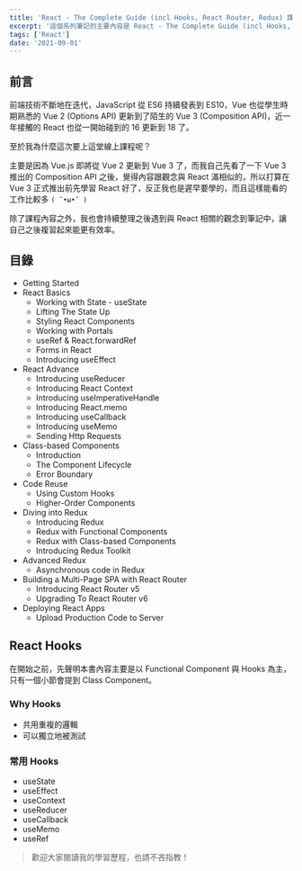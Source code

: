 ```yaml
---
title: 'React - The Complete Guide (incl Hooks, React Router, Redux) 課程筆記目錄整理'
excerpt: '這個系列筆記的主要內容是 React - The Complete Guide (incl Hooks, React Router, Redux) 課程的學習筆記。'
tags: ['React']
date: '2021-09-01'
---
```


## 前言

前端技術不斷地在迭代，JavaScript 從 ES6 持續發表到 ES10，Vue 也從學生時期熟悉的 Vue 2 (Options API) 更新到了陌生的 Vue 3 (Composition API)，近一年接觸的 React 也從一開始碰到的 16 更新到 18 了。

至於我為什麼這次要上這堂線上課程呢？

主要是因為 Vue.js 即將從 Vue 2 更新到 Vue 3 了，而我自己先看了一下 Vue 3 推出的 Composition API 之後，覺得內容跟觀念與 React 滿相似的，所以打算在 Vue 3 正式推出前先學習 React 好了，反正我也是遲早要學的，而且這樣能看的工作比較多 `( ˘•ω•˘ )`

除了課程內容之外，我也會持續整理之後遇到與 React 相關的觀念到筆記中，讓自己之後複習起來能更有效率。

## 目錄

- Getting Started
- React Basics
  - Working with State - useState
  - Lifting The State Up
  - Styling React Components
  - Working with Portals
  - useRef & React.forwardRef
  - Forms in React
  - Introducing useEffect
- React Advance
  - Introducing useReducer
  - Introducing React Context
  - Introducing useImperativeHandle
  - Introducing React.memo
  - Introducing useCallback
  - Introducing useMemo
  - Sending Http Requests
- Class-based Components
  - Introduction
  - The Component Lifecycle
  - Error Boundary
- Code Reuse
  - Using Custom Hooks
  - Higher-Order Components
- Diving into Redux
  - Introducing Redux
  - Redux with Functional Components
  - Redux with Class-based Components
  - Introducing Redux Toolkit
- Advanced Redux
  - Asynchronous code in Redux
- Building a Multi-Page SPA with React Router
  - Introducing React Router v5
  - Upgrading To React Router v6
- Deploying React Apps
  - Upload Production Code to Server

## React Hooks

在開始之前，先聲明本書內容主要是以 Functional Component 與 Hooks 為主，只有一個小節會提到 Class Component。

### Why Hooks

- 共用重複的邏輯
- 可以獨立地被測試

### 常用 Hooks

- useState
- useEffect
- useContext
- useReducer
- useCallback
- useMemo
- useRef

> 歡迎大家閱讀我的學習歷程，也請不吝指教！

